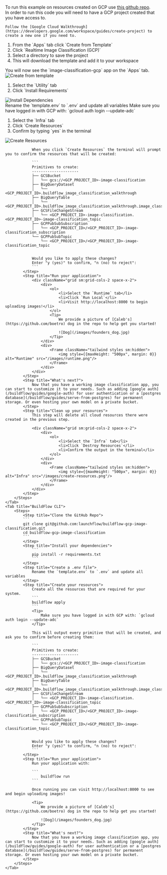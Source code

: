 To run this example on resources created on GCP use [this github repo](https://github.com/launchflow/buildflow-templates/tree/main/walkthroughs/realtime-image-classification-gcp).
<Note>    
    In order to run this code you will need to have a GCP project created that you have access to.

    Follow the [Google Cloud Walkthrough](https://developers.google.com/workspace/guides/create-project) to create a new one if you need to.
</Note>

<Tabs>
    <Tab title="LaunchFlow VS Code Extension">
        <Steps>
            <Step title="Create from Template">
                <div className="grid sm:grid-cols-2">
                    <div>
                        <ol>
                            <li>From the `Apps` tab click `Create from Template`</li>
                            <li>Click `Realtime Image Classification (GCP)`</li>
                            <li>Select a directory to save the project</li>
                            <li>This will download the template and add it to your workspace</li>
                        </ol>
                        <Tip>
                            You will now see the `image-classification-gcp` app on the `Apps` tab.
                        </Tip>
                    </div>
                    <div>
                        <Frame>
                            <img style={{maxHeight: "500px", margin: 0}} alt="Create from template" src="/images/gcp-template-image-class.png"/>
                        </Frame>
                    </div>
                </div>
            </Step>
            <Step title="Install your dependencies">
                <div className="grid sm:grid-cols-2">
                    <div>
                        <ol>
                            <li>Select the `Utility` tab</li>
                            <li>Click `Install Requirements`</li>
                        </ol>
                    </div>
                    <div>
                        <Frame>
                            <img style={{maxHeight: "500px", margin: 0}} alt="Install Dependencies" src="/images/install-requirements.png"/>
                        </Frame>
                    </div>
                </div>
            </Step>
            <Step title="Create a .env file">
                Rename the `template.env` to `.env` and update all variables
            </Step>
            <Step title="Create your resources">
                <Tip>
                    Make sure you have logged in with GCP with: `gcloud auth login --update-adc`
                </Tip>
                <div className="grid sm:grid-cols-2">
                    <div>
                        <ol>
                            <li>Select the `Infra` tab</li>
                            <li>Click `Create Resources`</li>
                            <li>Confirm by typing `yes` in the terminal</li>
                        </ol>
                    </div>
                    <div>
                        <Frame className="tailwind styles sm:hidden">
                            <img style={{maxHeight: "500px", margin: 0}} alt="Create Resources" src="/images/create-resources.png"/>
                        </Frame>
                    </div>
                </div>

                When you click `Create Resources` the terminal will prompt you to confirm the resources that will be created:

                ```
                Primitives to create:
                ---------------------
                ├── GCSBucket
                │   └── gcs://<GCP_PROJECT_ID>-image-classification
                ├── BigQueryDataset
                │   └── <GCP_PROJECT_ID>.buildflow_image_classification_walkthrough
                ├── BigQueryTable
                │   └── <GCP_PROJECT_ID>.buildflow_image_classification_walkthrough.image_classification
                ├── GCSFileChangeStream
                │   └── <GCP_PROJECT_ID>-image-classification.<GCP_PROJECT_ID>-image-classification_topic
                ├── GCPPubSubSubscription
                │   └── <GCP_PROJECT_ID>/<GCP_PROJECT_ID>-image-classification_subscription
                └── GCPPubSubTopic
                    └── <GCP_PROJECT_ID>/<GCP_PROJECT_ID>-image-classification_topic


                Would you like to apply these changes?
                Enter "y (yes)" to confirm, "n (no) to reject":
                ```
            </Step>
            <Step title="Run your application">
                <div className="grid sm:grid-cols-2 space-x-2">
                    <div>
                        <ol>
                            <li>Select the `Runtime` tab</li>
                            <li>Click `Run Local`</li>
                            <li>Visit http://localhost:8000 to begin uploading images!</li>
                        </ol>
                        <Tip>
                            We provide a picture of [Caleb's](https://github.com/boetro) dog in the repo to help get you started!

                            ![Dog](/images/founders_dog.jpg)
                        </Tip>
                    </div>
                    <div>
                        <Frame className="tailwind styles sm:hidden">
                            <img style={{maxHeight: "500px", margin: 0}} alt="Runtime" src="/images/runtime.png"/>
                        </Frame>
                    </div>
                </div>
            </Step>
            <Step title="What's next?">
                Now that you have a working image classification app, you can start to customize it to your needs. Such as adding [google auth](/buildflow/guides/google-auth) for user authentication or a [postgres database](/buildflow/guides/serve-from-postgres) for permanent storage. Or even hosting your own model on a private bucket.
            </Step>
            <Step title="Clean up your resources">
                This step will delete all cloud resources there were created in the previous step.

                <div className="grid sm:grid-cols-2 space-x-2">
                    <div>
                        <ol>
                            <li>Select the `Infra` tab</li>
                            <li>Click `Destroy Resources`</li>
                            <li>Confirm the output in the terminal</li>
                        </ol>
                    </div>
                    <div>
                        <Frame className="tailwind styles sm:hidden">
                            <img style={{maxHeight: "500px", margin: 0}} alt="Infra" src="/images/create-resources.png"/>
                        </Frame>
                    </div>
                </div>
            </Step>
        </Steps>
    </Tab> 
    <Tab title="BuildFlow CLI">
        <Steps>
            <Step title="Clone the GitHub Repo">
            ```
            git clone git@github.com:launchflow/buildflow-gcp-image-classification.git 
            cd buildflow-gcp-image-classification
            ```
            </Step>
            <Step title="Install your dependencies">
                ```
                pip install -r requirements.txt
                ```
            </Step>
            <Step title="Create a .env file">
                Rename the `template.env` to `.env` and update all variables
            </Step>
            <Step title="Create your resources">
                Create all the resources that are required for your system.
                ```
                buildflow apply
                ```
                <Tip>
                    Make sure you have logged in with GCP with: `gcloud auth login --update-adc`
                </Tip>

                This will output every primitive that will be created, and ask you to confirm before creating them:

                ```
                Primitives to create:
                ---------------------
                ├── GCSBucket
                │   └── gcs://<GCP_PROJECT_ID>-image-classification
                ├── BigQueryDataset
                │   └── <GCP_PROJECT_ID>.buildflow_image_classification_walkthrough
                ├── BigQueryTable
                │   └── <GCP_PROJECT_ID>.buildflow_image_classification_walkthrough.image_classification
                ├── GCSFileChangeStream
                │   └── <GCP_PROJECT_ID>-image-classification.<GCP_PROJECT_ID>-image-classification_topic
                ├── GCPPubSubSubscription
                │   └── <GCP_PROJECT_ID>/<GCP_PROJECT_ID>-image-classification_subscription
                └── GCPPubSubTopic
                    └── <GCP_PROJECT_ID>/<GCP_PROJECT_ID>-image-classification_topic


                Would you like to apply these changes?
                Enter "y (yes)" to confirm, "n (no) to reject":
                ```
            </Step>
            <Step title="Run your application">
                Run your application with:

                ```
                    buildflow run
                ```

                Once running you can visit http://localhost:8000 to see and begin uploading images!

                <Tip>
                    We provide a picture of [Caleb's](https://github.com/boetro) dog in the repo to help get you started!

                    ![Dog](/images/founders_dog.jpg)
                </Tip>
            </Step>
            <Step title="What's next?">
                Now that you have a working image classification app, you can start to customize it to your needs. Such as adding [google auth](/buildflow/guides/google-auth) for user authentication or a [postgres database](/buildflow/guides/serve-from-postgres) for permanent storage. Or even hosting your own model on a private bucket.
            </Step>
        </Steps>
    </Tab>
</Tabs>